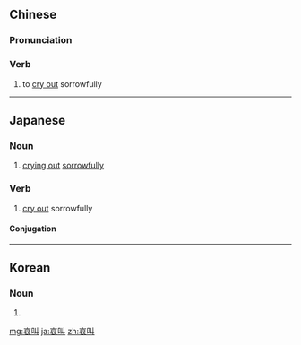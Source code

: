 ==Chinese==
{{zh-forms}}

===Pronunciation===
{{zh-pron
|m=āijiào
|cat=v
}}

===Verb===
{{zh-verb}}

# to [[cry out]] sorrowfully

----

==Japanese==
{{ja-kanjitab|あい|きょう|yomi=on}}

===Noun===
{{ja-noun|あいきょう}}

# [[crying out]] [[sorrowfully]]

===Verb===
{{ja-verb-suru|tr=intrans|あいきょう}}

# [[cry out]] sorrowfully

====Conjugation====
{{ja-suru|あいきょう}}

----

==Korean==
{{ko-hanjatab|哀|叫}}

===Noun===
{{ko-noun|hj|rv=|hangeul=애규}}

# {{hanja form of|애규|crying out sorrowfully}}

[[mg:哀叫]]
[[ja:哀叫]]
[[zh:哀叫]]